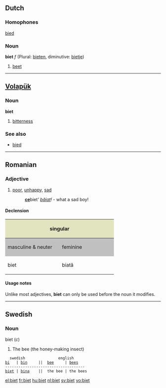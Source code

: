 ==Dutch==
===Homophones===
[[bied]]

===Noun===
'''biet''' ''f'' (Plural: [[bieten]], diminutive: [[bietje]])

# [[beet]]

----
== [[Volapük]] == 
=== Noun === 
'''biet'''

# [[bitterness]]

=== See also ===
*[[bied]]

----

==Romanian==

===Adjective===
{{ro-adj|4}}

# [[poor]], [[unhappy]], [[sad]]
#:'''[[ce]] '''biet''' [[băiat]]!'' - what a sad boy!

====Declension====
<center>
{| style="background:#F0F0F0"

|-
! colspan="2" style="background:#e2e4c0" | singular
! colspan="2" style="background:#e2e4c0" | plural

|-
! style="width:10em;background:#C0C0C0" | masculine & neuter
! style="width:10em;background:#C0C0C0" | feminine
! style="width:10em;background:#C0C0C0" | masculine
! style="width:10em;background:#C0C0C0" | feminine & neuter

|-
| biet
| biată
| bieţi
| biete
|}
</center>

====Usage notes====
Unlike most adjectives, '''biet''' can only be used before the noun it modifies.

----

==Swedish==
===Noun===
biet (''c'')
# The bee (the honey-making insect)

   swedish               english
 [[bi]]   | [[bin]]     ||  [[bee]]     | [[bees]]
 ------------------------------------
 [[biet]] | [[bina]]    ||  the bee | the bees

[[el:biet]]
[[fr:biet]]
[[hu:biet]]
[[nl:biet]]
[[sv:biet]]
[[vo:biet]]